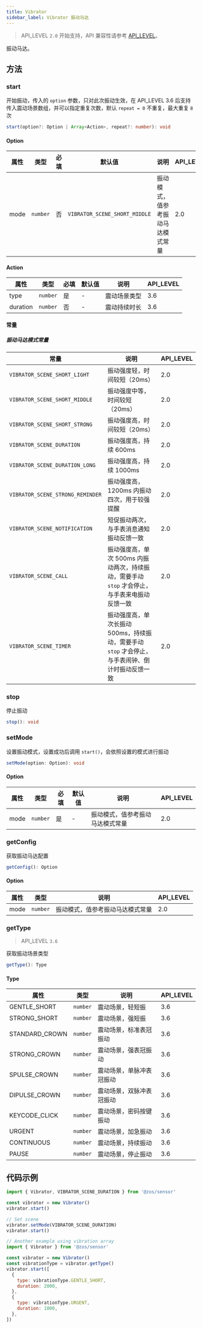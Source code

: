 ```yaml
---
title: Vibrator
sidebar_label: Vibrator 振动马达
---
```


> API_LEVEL `2.0` 开始支持，API 兼容性请参考 [API_LEVEL](../../../../guides/framework/device/compatibility.md)。

振动马达。

## 方法

### start

开始振动，传入的 `option` 参数，只对此次振动生效，在 API_LEVEL 3.6 后支持传入震动场景数组，并可以指定重复次数，默认 `repeat = 0` 不重复，最大重复 `8` 次

```ts
start(option?: Option | Array<Action>, repeat?: number): void
```

#### Option

| 属性 | 类型                | 必填 | 默认值                                   | 说明                             | API_LEVEL |
| ---- | ------------------- | ---- | ---------------------------------------- | -------------------------------- | --------- |
| mode | <code>number</code> | 否   | <code>VIBRATOR_SCENE_SHORT_MIDDLE</code> | 振动模式，值参考振动马达模式常量 | 2.0       |

#### Action

| 属性     | 类型                | 必填 | 默认值 | 说明         | API_LEVEL |
| -------- | ------------------- | ---- | ------ | ------------ | --------- |
| type     | <code>number</code> | 是   | -      | 震动场景类型 | 3.6       |
| duration | <code>number</code> | 否   | -      | 震动持续时长 | 3.6       |

#### 常量

##### 振动马达模式常量

| 常量                             | 说明                                                                                             | API_LEVEL |
| -------------------------------- | ------------------------------------------------------------------------------------------------ | --------- |
| `VIBRATOR_SCENE_SHORT_LIGHT`     | 振动强度轻，时间较短（20ms）                                                                     | 2.0       |
| `VIBRATOR_SCENE_SHORT_MIDDLE`    | 振动强度中等，时间较短（20ms）                                                                   | 2.0       |
| `VIBRATOR_SCENE_SHORT_STRONG`    | 振动强度高，时间较短（20ms）                                                                     | 2.0       |
| `VIBRATOR_SCENE_DURATION`        | 振动强度高，持续 600ms                                                                           | 2.0       |
| `VIBRATOR_SCENE_DURATION_LONG`   | 振动强度高，持续 1000ms                                                                          | 2.0       |
| `VIBRATOR_SCENE_STRONG_REMINDER` | 振动强度高，1200ms 内振动四次，用于较强提醒                                                      | 2.0       |
| `VIBRATOR_SCENE_NOTIFICATION`    | 短促振动两次，与手表消息通知振动反馈一致                                                         | 2.0       |
| `VIBRATOR_SCENE_CALL`            | 振动强度高，单次 500ms 内振动两次，持续振动，需要手动 `stop` 才会停止，与手表来电振动反馈一致    | 2.0       |
| `VIBRATOR_SCENE_TIMER`           | 振动强度高，单次长振动 500ms，持续振动，需要手动 `stop` 才会停止，与手表闹钟、倒计时振动反馈一致 | 2.0       |

### stop

停止振动

```ts
stop(): void
```

### setMode

设置振动模式，设置成功后调用 `start()`，会依照设置的模式进行振动

```ts
setMode(option: Option): void
```

#### Option

| 属性 | 类型                | 必填 | 默认值 | 说明                             | API_LEVEL |
| ---- | ------------------- | ---- | ------ | -------------------------------- | --------- |
| mode | <code>number</code> | 是   | -      | 振动模式，值参考振动马达模式常量 | 2.0       |

### getConfig

获取振动马达配置

```ts
getConfig(): Option
```

#### Option

| 属性 | 类型                | 说明                             | API_LEVEL |
| ---- | ------------------- | -------------------------------- | --------- |
| mode | <code>number</code> | 振动模式，值参考振动马达模式常量 | 2.0       |

### getType

> API_LEVEL `3.6`

获取振动场景类型

```ts
getType(): Type
```

#### Type

| 属性           | 类型                | 说明                     | API_LEVEL |
| -------------- | ------------------- | ------------------------ | --------- |
| GENTLE_SHORT   | <code>number</code> | 震动场景，轻短振         | 3.6       |
| STRONG_SHORT   | <code>number</code> | 震动场景，强短振         | 3.6       |
| STANDARD_CROWN | <code>number</code> | 震动场景，标准表冠振动   | 3.6       |
| STRONG_CROWN   | <code>number</code> | 震动场景，强表冠振动     | 3.6       |
| SPULSE_CROWN   | <code>number</code> | 震动场景，单脉冲表冠振动 | 3.6       |
| DIPULSE_CROWN  | <code>number</code> | 震动场景，双脉冲表冠振动 | 3.6       |
| KEYCODE_CLICK  | <code>number</code> | 震动场景，密码按键振动   | 3.6       |
| URGENT         | <code>number</code> | 震动场景，加急振动       | 3.6       |
| CONTINUOUS     | <code>number</code> | 震动场景，持续振动       | 3.6       |
| PAUSE          | <code>number</code> | 震动场景，停止振动       | 3.6       |

## 代码示例

```js
import { Vibrator, VIBRATOR_SCENE_DURATION } from '@zos/sensor'

const vibrator = new Vibrator()
vibrator.start()

// Set scene
vibrator.setMode(VIBRATOR_SCENE_DURATION)
vibrator.start()

// Another example using vibration array
import { Vibrator } from '@zos/sensor'

const vibrator = new Vibrator()
const vibrationType = vibrator.getType()
vibrator.start([
  {
    type: vibrationType.GENTLE_SHORT,
    duration: 2000,
  },
  {
    type: vibrationType.URGENT,
    duration: 1000,
  },
])
```
